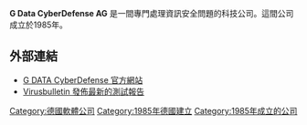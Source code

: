 {{Infobox company
 | company_name_en  = G Data CyberDefense AG
 | company_name     = G Data CyberDefense AG
 | logo             =
 | company_type     = [[Aktiengesellschaft|AG]]
 | genre            = 
 | foundation       = 1985
 | founder          = 
 | location_city    = {{GER}}[[波鴻|波鴻]]
 | location_country = 
 | location         = 
 | locations        = 
 | area_served      = 
 | key_people       = Kai Figge, Andreas Luening
 | industry         = [[電腦軟體|電腦軟體]]
 | products         = 
 | services         = 
 | revenue          = 
 | operating_income = 
 | net_income       = 
 | owner            = 
 | num_employees    = 
 | parent           = 
 | divisions        = [[資料安全|資料安全]]
 | subsid           = 
 | slogan           = ''Trust in German Sicherheit''
 | homepage         = [https://www.gdatasoftware.com/ www.gdatasoftware.com/]
 | footnotes        = 
 | intl             = yes
}}

'''G Data CyberDefense AG''' 是一間專門處理資訊安全問題的科技公司。這間公司成立於1985年。

== 外部連結 ==
* [https://www.gdatasoftware.com/ G DATA CyberDefense 官方網站]
* [https://www.virusbtn.com/vb100/archive/vendor?id=24 Virusbulletin 發佈最新的測試報告] {{Wayback|url=https://www.virusbtn.com/vb100/archive/vendor?id=24 |date=20150915055211 }}

{{ict-company-stub}}
{{杀毒软件}}

[[Category:德國軟體公司|Category:德國軟體公司]]
[[Category:1985年德國建立|Category:1985年德國建立]]
[[Category:1985年成立的公司|Category:1985年成立的公司]]